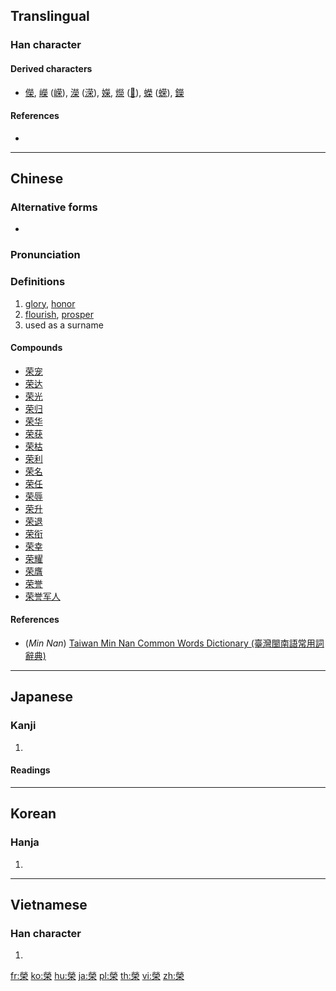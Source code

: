 ==Translingual==
{{Han simplified forms|榮|栄|荣}}

===Han character===
{{Han char|rn=75|rad=木|as=10|sn=14|four=99904|canj=FFBD|ids=⿱𤇾木}}

====Derived characters====
* [[儝]], [[嶸]] ([[嵘]]), [[濚]] ([[溁]]), [[嬫]], [[爃]] ([[𫞡]]), [[蠑]] ([[蝾]]), [[鑅]]

====References====
* {{Han ref|kx=0544.170|dkj=15273|dj=0932.010|hdz=21269.080|uh=69AE|ud=27054|bh=BA61|bd=47713}}

----

==Chinese==
{{zh-forms|s=荣}}

===Alternative forms===
* {{zh-l|栄}}

===Pronunciation===
{{zh-pron
|m=róng
|c=wing4
|h=pfs=yùng
|md=
|mn=êng
|w=
|mc=y
|oc=y
|cat=n
}}

===Definitions===
{{zh-hanzi}}

# [[glory]], [[honor]]
# [[flourish]], [[prosper]]
# used as a surname

====Compounds====
* [[荣宠]]
* [[荣达]]
* [[荣光]]
* [[荣归]]
* [[荣华]]
* [[荣获]]
* [[荣枯]]
* [[荣利]]
* [[荣名]]
* [[荣任]]
* [[荣辱]]
* [[荣升]]
* [[荣退]]
* [[荣衔]]
* [[荣幸]]
* [[荣耀]]
* [[荣膺]]
* [[荣誉]]
* [[荣誉军人]]

====References====
* (''Min Nan'') [http://twblg.dict.edu.tw/holodict_new/index.html Taiwan Min Nan Common Words Dictionary (臺灣閩南語常用詞辭典)]

----

==Japanese==

===Kanji===
{{ja-kanji|grade=|rs=木10|style=ky|shin=栄}}

# {{defn|lang=ja|sort=木10}}

====Readings====
{{ja-readings|goon=[[よう]] (yō)|kanon=[[えい]] (ei)|kun=[[さかえる]] (sakaeru), [[はえ]] (hae)}}

----

==Korean==

===Hanja===
{{ko-hanja|hangeul=영|eumhun=영화 영, 명예 영, 피 영|rv=yeong|mr=yŏng|y=yeng}}

# {{defn|lang=ko|sort=木10}}

----

==Vietnamese==

===Han character===
{{vi-hantu|[[vinh]], [[vang]], [[vành]], [[vểnh]], [[vênh]], [[vanh]], [[văng]]|rs=木10}}

# {{defn|lang=vi|sort=木10}}

[[fr:榮]]
[[ko:榮]]
[[hu:榮]]
[[ja:榮]]
[[pl:榮]]
[[th:榮]]
[[vi:榮]]
[[zh:榮]]